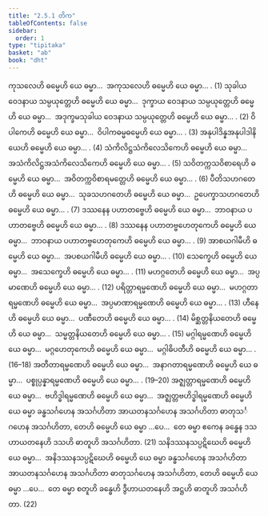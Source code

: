 ```yaml
---
title: "2.5.1 တိက"
tableOfContents: false
sidebar:
  order: 1
type: "tipitaka"
basket: "ab"
book: "dht"
---
```



<DynamicBreadcrumb />

<Division number="210" book="dht" e="ch" v="31" p="38">

<Paragraph number="267" book="dht">
ကုသလေဟိ ဓမ္မေဟိ ယေ ဓမ္မာ…  အကုသလေဟိ ဓမ္မေဟိ ယေ ဓမ္မာ… . (1)
</Paragraph>

<Paragraph number="268" book="dht">
သုခါယ ဝေဒနာယ သမ္ပယုတ္တေဟိ ဓမ္မေဟိ ယေ ဓမ္မာ…  ဒုက္ခာယ ဝေဒနာယ သမ္ပယုတ္တေဟိ ဓမ္မေဟိ ယေ ဓမ္မာ…  အဒုက္ခမသုခါယ ဝေဒနာယ သမ္ပယုတ္တေဟိ ဓမ္မေဟိ ယေ ဓမ္မာ… . (2)
</Paragraph>

<Paragraph number="269" book="dht">
ဝိပါကေဟိ ဓမ္မေဟိ ယေ ဓမ္မာ…  ဝိပါကဓမ္မဓမ္မေဟိ ယေ ဓမ္မာ… . (3)
</Paragraph>

<Paragraph number="270" book="dht">
အနုပါဒိန္နအနုပါဒါနိယေဟိ ဓမ္မေဟိ ယေ ဓမ္မာ… . (4)
</Paragraph>

<Paragraph number="271" book="dht">
သံကိလိဋ္ဌသံကိလေသိကေဟိ ဓမ္မေဟိ ယေ ဓမ္မာ…  အသံကိလိဋ္ဌအသံကိလေသိကေဟိ ဓမ္မေဟိ ယေ ဓမ္မာ… . (5)
</Paragraph>

<Paragraph number="272" book="dht">
သဝိတက္ကသဝိစာရေဟိ ဓမ္မေဟိ ယေ ဓမ္မာ…  အဝိတက္ကဝိစာရမတ္တေဟိ ဓမ္မေဟိ ယေ ဓမ္မာ… . (6)
</Paragraph>

<Paragraph number="273" book="dht">
ပီတိသဟဂတေဟိ ဓမ္မေဟိ ယေ ဓမ္မာ…  သုခသဟဂတေဟိ ဓမ္မေဟိ ယေ ဓမ္မာ…  ဥပေက္ခာသဟဂတေဟိ ဓမ္မေဟိ ယေ ဓမ္မာ… . (7)
</Paragraph>

<Paragraph number="274" book="dht">
ဒဿနေန ပဟာတဗ္ဗေဟိ ဓမ္မေဟိ ယေ ဓမ္မာ…  ဘာဝနာယ ပဟာတဗ္ဗေဟိ ဓမ္မေဟိ ယေ ဓမ္မာ… . (8)
</Paragraph>

<Paragraph number="275" book="dht">
ဒဿနေန ပဟာတဗ္ဗဟေတုကေဟိ ဓမ္မေဟိ ယေ ဓမ္မာ…  ဘာဝနာယ ပဟာတဗ္ဗဟေတုကေဟိ ဓမ္မေဟိ ယေ ဓမ္မာ… . (9)
</Paragraph>

<Paragraph number="276" book="dht">
အာစယဂါမီဟိ ဓမ္မေဟိ ယေ ဓမ္မာ…  အပစယဂါမီဟိ ဓမ္မေဟိ ယေ ဓမ္မာ… . (10)
</Paragraph>

<Paragraph number="277" book="dht">
သေက္ခေဟိ ဓမ္မေဟိ ယေ ဓမ္မာ…  အသေက္ခေဟိ ဓမ္မေဟိ ယေ ဓမ္မာ… . (11)
</Paragraph>

<Paragraph number="278" book="dht">
မဟဂ္ဂတေဟိ ဓမ္မေဟိ ယေ ဓမ္မာ…  အပ္ပမာဏေဟိ ဓမ္မေဟိ ယေ ဓမ္မာ… . (12)
</Paragraph>

<Paragraph number="279" book="dht">
ပရိတ္တာရမ္မဏေဟိ ဓမ္မေဟိ ယေ ဓမ္မာ…  မဟဂ္ဂတာရမ္မဏေဟိ ဓမ္မေဟိ ယေ ဓမ္မာ…  အပ္ပမာဏာရမ္မဏေဟိ ဓမ္မေဟိ ယေ ဓမ္မာ… . (13)
</Paragraph>

<Paragraph number="280" book="dht">
ဟီနေဟိ ဓမ္မေဟိ ယေ ဓမ္မာ…  ပဏီတေဟိ ဓမ္မေဟိ ယေ ဓမ္မာ… . (14)
</Paragraph>

<Paragraph number="281" book="dht">
မိစ္ဆတ္တနိယတေဟိ ဓမ္မေဟိ ယေ ဓမ္မာ…  သမ္မတ္တနိယတေဟိ ဓမ္မေဟိ ယေ ဓမ္မာ… . (15)
</Paragraph>

<Paragraph number="282" book="dht">
မဂ္ဂါရမ္မဏေဟိ ဓမ္မေဟိ ယေ ဓမ္မာ…  မဂ္ဂဟေတုကေဟိ ဓမ္မေဟိ ယေ ဓမ္မာ…  မဂ္ဂါဓိပတီဟိ ဓမ္မေဟိ ယေ ဓမ္မာ… . (16–18)
</Paragraph>

<Paragraph number="283" book="dht">
အတီတာရမ္မဏေဟိ ဓမ္မေဟိ ယေ ဓမ္မာ…  အနာဂတာရမ္မဏေဟိ ဓမ္မေဟိ ယေ ဓမ္မာ…  ပစ္စုပ္ပန္နာရမ္မဏေဟိ ဓမ္မေဟိ ယေ ဓမ္မာ… . (19–20)
</Paragraph>

<Paragraph number="284" book="dht">
အဇ္ဈတ္တာရမ္မဏေဟိ ဓမ္မေဟိ ယေ ဓမ္မာ…  ဗဟိဒ္ဓါရမ္မဏေဟိ ဓမ္မေဟိ ယေ ဓမ္မာ…  အဇ္ဈတ္တဗဟိဒ္ဓါရမ္မဏေဟိ ဓမ္မေဟိ ယေ ဓမ္မာ ခန္ဓသင်္ဂဟေန အသင်္ဂဟိတာ အာယတနသင်္ဂဟေန အသင်္ဂဟိတာ ဓာတုသင်္ဂဟေန အသင်္ဂဟိတာ, တေဟိ ဓမ္မေဟိ ယေ ဓမ္မာ …ပေ…  တေ ဓမ္မာ ဧကေန ခန္ဓေန ဒသဟာယတနေဟိ ဒသဟိ ဓာတူဟိ အသင်္ဂဟိတာ. (21)
</Paragraph>

</Division>
<Division number="211" book="dht" e="ch" v="31" p="39">

<Paragraph number="285" book="dht">
သနိဒဿနသပ္ပဋိဃေဟိ ဓမ္မေဟိ ယေ ဓမ္မာ…  အနိဒဿနသပ္ပဋိဃေဟိ ဓမ္မေဟိ ယေ ဓမ္မာ ခန္ဓသင်္ဂဟေန အသင်္ဂဟိတာ အာယတနသင်္ဂဟေန အသင်္ဂဟိတာ ဓာတုသင်္ဂဟေန အသင်္ဂဟိတာ, တေဟိ ဓမ္မေဟိ ယေ ဓမ္မာ …ပေ…  တေ ဓမ္မာ စတူဟိ ခန္ဓေဟိ ဒွီဟာယတနေဟိ အဋ္ဌဟိ ဓာတူဟိ အသင်္ဂဟိတာ. (22)
</Paragraph>
</Division>